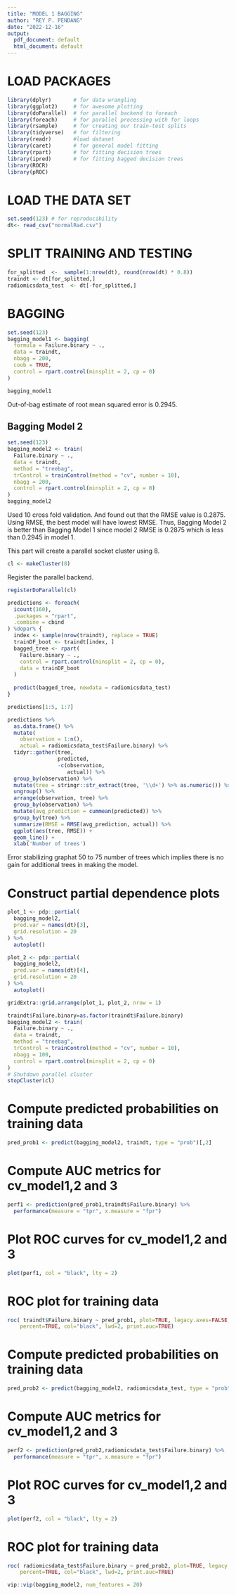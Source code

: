 ---
title: "MODEL 1 BAGGING"
author: "REY P. PENDANG"
date: "2022-12-16"
output:
  pdf_document: default
  html_document: default
---


# LOAD PACKAGES

```{r,}
library(dplyr)       # for data wrangling
library(ggplot2)     # for awesome plotting
library(doParallel)  # for parallel backend to foreach
library(foreach)     # for parallel processing with for loops
library(rsample)     # for creating our train-test splits
library(tidyverse)   # for filtering 
library(readr)       #load dataset
library(caret)       # for general model fitting
library(rpart)       # for fitting decision trees
library(ipred)       # for fitting bagged decision trees
library(ROCR)
library(pROC)
```


# LOAD THE DATA SET

```{r}
set.seed(123) # for reproducibility
dt<- read_csv("normalRad.csv")
```

# SPLIT TRAINING AND TESTING
```{r}
for_splitted  <-  sample(1:nrow(dt), round(nrow(dt) * 0.8))
traindt <- dt[for_splitted,]
radiomicsdata_test  <- dt[-for_splitted,]
```

# BAGGING

```{r}
set.seed(123)
bagging_model1 <- bagging(
  formula = Failure.binary ~ .,
  data = traindt,
  nbagg = 200,  
  coob = TRUE,
  control = rpart.control(minsplit = 2, cp = 0)
)

bagging_model1
```
Out-of-bag estimate of root mean squared error is 0.2945.


## Bagging Model 2
```{r, warning = FALSE}
set.seed(123)
bagging_model2 <- train(
  Failure.binary ~ .,
  data = traindt,
  method = "treebag",
  trControl = trainControl(method = "cv", number = 10),
  nbagg = 200,  
  control = rpart.control(minsplit = 2, cp = 0)
)
bagging_model2
```
Used 10 cross fold validation. And found out that the RMSE value is 0.2875. Using RMSE, the best model will have lowest RMSE. Thus, Bagging Model 2 is better than Bagging Model 1 since model 2 RMSE is 0.2875 which is less than 0.2945 in model 1. 


This part will create a parallel socket cluster using 8.
```{r}
cl <- makeCluster(8)
```

Register the parallel backend.
```{r}
registerDoParallel(cl) 
```


```{r}
predictions <- foreach(
  icount(160), 
  .packages = "rpart", 
  .combine = cbind
) %dopar% {
  index <- sample(nrow(traindt), replace = TRUE)
  trainDF_boot <- traindt[index, ]
  bagged_tree <- rpart(
    Failure.binary ~ ., 
    control = rpart.control(minsplit = 2, cp = 0),
    data = trainDF_boot
  ) 
  
  predict(bagged_tree, newdata = radiomicsdata_test)
}

predictions[1:5, 1:7]
```


```{r}
predictions %>%
  as.data.frame() %>%
  mutate(
    observation = 1:n(),
    actual = radiomicsdata_test$Failure.binary) %>%
  tidyr::gather(tree, 
                predicted, 
                -c(observation, 
                   actual)) %>%
  group_by(observation) %>%
  mutate(tree = stringr::str_extract(tree, '\\d+') %>% as.numeric()) %>%
  ungroup() %>%
  arrange(observation, tree) %>%
  group_by(observation) %>%
  mutate(avg_prediction = cummean(predicted)) %>%
  group_by(tree) %>%
  summarize(RMSE = RMSE(avg_prediction, actual)) %>%
  ggplot(aes(tree, RMSE)) +
  geom_line() +
  xlab('Number of trees')


```
Error stabilizing graphat 50 to 75 number of trees which implies there is no gain for additional trees in making the model. 

# Construct partial dependence plots
```{r}
plot_1 <- pdp::partial(
  bagging_model2, 
  pred.var = names(dt)[3],
  grid.resolution = 20
) %>% 
  autoplot()

plot_2 <- pdp::partial(
  bagging_model2, 
  pred.var = names(dt)[4], 
  grid.resolution = 20
) %>% 
  autoplot()

gridExtra::grid.arrange(plot_1, plot_2, nrow = 1)

```


```{r}
traindt$Failure.binary=as.factor(traindt$Failure.binary)
bagging_model2 <- train(
  Failure.binary ~ .,
  data = traindt,
  method = "treebag",
  trControl = trainControl(method = "cv", number = 10),
  nbagg = 100,  
  control = rpart.control(minsplit = 2, cp = 0)
)
# Shutdown parallel cluster
stopCluster(cl)
```


# Compute predicted probabilities on training data
```{r}
pred_prob1 <- predict(bagging_model2, traindt, type = "prob")[,2]
```

# Compute AUC metrics for cv_model1,2 and 3 
```{r}
perf1 <- prediction(pred_prob1,traindt$Failure.binary) %>%
  performance(measure = "tpr", x.measure = "fpr")
```


# Plot ROC curves for cv_model1,2 and 3 
```{r}
plot(perf1, col = "black", lty = 2)
```


# ROC plot for training data
```{r}
roc( traindt$Failure.binary ~ pred_prob1, plot=TRUE, legacy.axes=FALSE, 
    percent=TRUE, col="black", lwd=2, print.auc=TRUE)
```


# Compute predicted probabilities on training data
```{r}
pred_prob2 <- predict(bagging_model2, radiomicsdata_test, type = "prob")[,2]
```


# Compute AUC metrics for cv_model1,2 and 3 
```{r}
perf2 <- prediction(pred_prob2,radiomicsdata_test$Failure.binary) %>%
  performance(measure = "tpr", x.measure = "fpr")
```



# Plot ROC curves for cv_model1,2 and 3 
```{r}
plot(perf2, col = "black", lty = 2)
```



# ROC plot for training data
```{r}
roc( radiomicsdata_test$Failure.binary ~ pred_prob2, plot=TRUE, legacy.axes=FALSE, 
    percent=TRUE, col="black", lwd=2, print.auc=TRUE)
```


```{r}
vip::vip(bagging_model2, num_features = 20)
```



